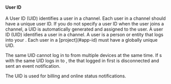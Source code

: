#### User ID

<ProductWrapper notAllowed="signaling">
A User ID (UID) identifies a user in a channel. Each user in a channel should have a unique user ID. If you do not specify a user ID when the user joins a channel, a UID is automatically generated and assigned to the user.
</ProductWrapper>

<ProductWrapper product="signaling">
A user ID (UID) identifies a user in a channel. A user is a person or entity that logs into your <Vpl k="CLIENT" />.
Each user in a [project](#app-id) must have a globally unique UID.

The same UID cannot log in to <Vg k="AGORA_BACKEND" /> from multiple devices at the same time. If <Vpl k="CLIENT"
/>s  with the same UID logs in to <Vg k="AGORA_BACKEND" />, the <Vpl k="CLIENT" /> that logged in first
is disconnected and sent an event notification.

The UID is used for billing and online status notifications.
</ProductWrapper>